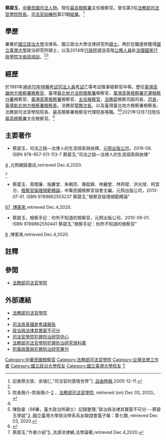 {{Infobox Officeholder
| name = 蔡碧玉
| image = 
| office1 ={{ROC}}第3任[[法務部司法官學院|法務部司法官學院]]院長
| term_start1 = 2016年7月18日<ref name=judgecollegecai/>
| term_end1 = 2021年12月7日<ref name=caitransfer/>
| premierroc1 = [[林全|林全]]<br>[[賴清德|賴清德]]<br>[[蘇貞昌|蘇貞昌]]
| predecessor1 = [[蔡清祥|蔡清祥]]
| successor1 = [[柯麗鈴|柯麗鈴]]
| sex = 女
| spouse = 施慶堂(司法官班21期)<ref name=cailoveworld/>
| birth_date = 
| educate = *[[法國|法國]][[国家行政学院_(法国)|國家行政學院]]次長班培訓
*國立臺灣大學政治研究所碩士
*法務部司法官訓練所司法官班21期結業
*國立政治大學法律研究所碩士
*國立政治大學法律學系畢業
| past =
*[[最高檢察署|最高檢察署]]主任檢察官。
*[[法務部司法官學院|法務部司法官學院]]院長
*臺灣臺北地方檢察署檢察長
*法務部[[常務次長|常務次長]]
*臺灣[[臺灣新北地方檢察署|板橋地方檢察署]][[檢察官|檢察長]]
*[[中華民國法務部|法務部]]檢察司副司長、[[司長|司長]]
*[[臺灣高等檢察署|臺灣高等檢察署]]檢察官、[[檢察官|主任檢察官]]
*[[臺灣高等檢察署花蓮檢察分署|臺灣高等檢察署花蓮檢察分署]]檢察官
*[[臺灣臺北地方檢察署|臺灣臺北地方檢察署]]檢察官
*[[臺灣高雄地方檢察署|臺灣高雄地方檢察署]][[檢察官|檢察官]]
| birth_place = {{TWN}}
| nationality = {{ROC}}
| party       = {{NONP}}<ref>林俊宏,"「鐵娘子」北檢長蔡碧玉！不藍不綠　藍綠卻都嫌"[https://tw.appledaily.com/headline/20160526/TOPNEVXXS6UBRADCVDIDMY3HGE/],[[壹週刊|壹週刊]],2016/05/26.</ref>
}}

'''蔡碧玉'''，[[中華民國|中華民國]][[司法機關|司法]][[人物|人物]]。現任[[最高檢察署|最高檢察署]]主任檢察官。曾任第3任[[法務部司法官學院|法務部司法官學院]][[院長|院長]]。[[法務部司法官學院|司法官訓練所]]第21期[[結業|結業]]。<ref name=cailoveworld>記者蔡文居、余瑞仁,"司法官的感情世界"[https://news.ltn.com.tw/news/society/paper/47511] {{Wayback|url=https://news.ltn.com.tw/news/society/paper/47511 |date=20170410011642 }},[[自由時報|自由時報]],2005-12-11.</ref>

==學歷==
畢業於[[國立政治大學|國立政治大學]]法律系、國立政治大學法律研究所[[碩士|碩士]]。再於在職進修獲得[[國立臺灣大學|國立臺灣大學]]政治研究所碩士，以及2014年[[行政院|行政院]]選送高階[[公務人員|公務人員]]赴[[法國|法國]][[国家行政学院_(法国)|國家行政學院]][[次長|次長]][[班級|班]][[訓練|培訓]]。<ref name=cailoveworld/><ref name=judgecollegecai>院長簡介-院長簡介-[https://www.tpi.moj.gov.tw/290822/290823/290825/580370/] {{Wayback|url=https://www.tpi.moj.gov.tw/290822/290823/290825/580370/ |date=20201130023249 }}，[[法務部司法官學院|法務部司法官學院]], retrieved (on) Dec 03, 2020。</ref>

==經歷==
於1981年通過[[1981年臺灣|70年]][[公務人員特種考試|特種考試]][[司法人員考試|司法人員考試]]乙等考試推事檢察官中等。歷任[[臺灣高雄地方檢察署|臺灣高雄地方檢察署]][[檢察官|檢察官]]，臺灣[[臺灣臺北地方檢察署|臺北地方法院檢察署]]檢察官，[[臺灣高等檢察署花蓮檢察分署|臺灣高等檢察署花蓮檢察分署]]檢察官，[[臺灣高等檢察署|臺灣高等檢察署]]檢察官、[[檢察官|主任檢察官]]，[[中華民國法務部|法務部]]檢察司副司長、[[司長|司長]]，[[臺灣新北地方檢察署|臺灣新北地方檢察署]][[檢察官|檢察長]]，法務部[[常務次長|常務次長]]，以及臺灣臺北地方檢察署檢察長、法務部司法官學院院長、最高檢察署檢察官代理院長等職。<ref name=judgecollegecai/><ref>陳勁豪（98畢，臺大政治所碩士）記錄整理,"政治與法律其實密不可分---蔡碧玉學姐"[http://politics.ntu.edu.tw/alumni/epaper/no7/no7_11.htm] {{Wayback|url=http://politics.ntu.edu.tw/alumni/epaper/no7/no7_11.htm |date=20180204095243 }},國立臺灣大學政治學系系友聯誼會電子報：第七期, retrieved Dec 03, 2020.</ref>2021年12月7日陞任[[最高檢察署|最高檢察署]]主任檢察官。<ref name=caitransfer>{{Cite web |url=https://news.ltn.com.tw/news/society/breakingnews/3761065/ |title=存档副本 |access-date=2021-12-09 |archive-date=2021-12-09 |archive-url=https://web.archive.org/web/20211209055607/https://news.ltn.com.tw/news/society/breakingnews/3761065/ |dead-url=no }}</ref>

==主要著作==
*蔡碧玉，司法之路—法律人的生涯探索與抉擇，[[元照出版公司|元照出版公司]]，2019-08. ISBN 978-957-511-113-7 <ref>蔡碧玉,"司法之路—法律人的生涯探索與抉擇"
[http://www.angle.com.tw/book.asp?BKID=10887] {{Wayback|url=http://www.angle.com.tw/book.asp?BKID=10887 |date=20190906095719 }},元照網路書店,retrieved Dec.4,2020.</ref><ref>蔡碧玉,"作者介紹"[https://www.lawbank.com.tw/treatise/author.aspx?AID=2877] {{Wayback|url=https://www.lawbank.com.tw/treatise/author.aspx?AID=2877 |date=20210615123736 }},法源法律網,法學論著,retrieved Dec.4,2020.</ref>
*蔡碧玉．周懷廉．施慶堂．朱朝亮．陳盈錦．林麗瑩．林邦樑．洪光煊．柯宜汾，[[檢察官倫理規範釋論|檢察官倫理規範釋論]]，中華民國檢察官協會主編，元照出版公司，2013-07-01. ISBN 9789862553237 <ref>蔡碧玉,"檢察官倫理規範釋論"
[http://www.angle.com.tw/book.asp?BKID=5688&bkid_1=&KindID3=&KindID4=][https://www.books.com.tw/products/0010592499] {{Wayback|url=https://www.books.com.tw/products/0010592499 |date=20210616170510 }},[[博客來|博客來]],retrieved Dec.4,2020.</ref>
*蔡碧玉，檢察手記：你所不知道的檢察官，元照出版公司，2010-09-01. ISBN 9789862550441 <ref>蔡碧玉,"檢察手記：你所不知道的檢察官"
[https://www.books.com.tw/products/0010520067] {{Wayback|url=https://www.books.com.tw/products/0010520067 |date=20170228005541 }},博客來,retrieved Dec.4,2020.</ref>

==註釋==
{{reflist|2}}

==參閲==
*[[法務部司法官學院|法務部司法官學院]]

==外部連結==
{{div col|2}}
*[http://www.tpi.moj.gov.tw/ 法務部司法官學院] {{Wayback|url=http://www.tpi.moj.gov.tw/ |date=20210218133941 }}
*{{youtube|channel=UC1ohU5ey9Ptpzr6Kj2U15qg/videos|法務部司法官學院}}
*[https://justice.sayit.mysociety.org/speech/706100 司法改革國是會議報告]
*[http://politics.ntu.edu.tw/alumni/epaper/no7/no7_11.htm 政治與法律其實密不可分] {{Wayback|url=http://politics.ntu.edu.tw/alumni/epaper/no7/no7_11.htm |date=20180204095243 }}
*[https://www.cprc.moj.gov.tw/1563/1568/1569/Nodelist 司法官學院犯罪防治研究中心] {{Wayback|url=https://www.cprc.moj.gov.tw/1563/1568/1569/Nodelist |date=20210124002459 }}
*[https://www.cprc.moj.gov.tw/ 法務部司法官學院犯罪防治研究資料庫] {{Wayback|url=https://www.cprc.moj.gov.tw/ |date=20210123231913 }}
*[https://www.cprc.moj.gov.tw/1563/1590/1591/Lpsimplelist 刑事政策與犯罪防治研究專刊] {{Wayback|url=https://www.cprc.moj.gov.tw/1563/1590/1591/Lpsimplelist |date=20210124004448 }}
{{div col end}}

[[Category:中華民國檢察官|Category:中華民國檢察官]]
[[Category:法務部司法官學院|Category:法務部司法官學院]]
[[Category:台灣法律工作者|Category:台灣法律工作者]]
[[Category:國立政治大學校友|Category:國立政治大學校友]]
[[Category:國立臺灣大學校友|Category:國立臺灣大學校友]]
[[Category:蔡姓|T]]